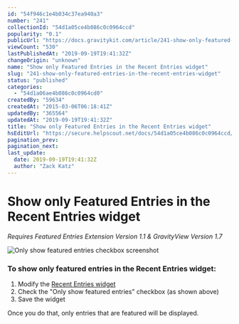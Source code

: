 ```yaml
---
id: "54f946c1e4b034c37ea940a3"
number: "241"
collectionId: "54d1a05ce4b086c0c0964ccd"
popularity: "0.1"
publicUrl: "https://docs.gravitykit.com/article/241-show-only-featured-entries-in-the-recent-entries-widget"
viewCount: "530"
lastPublishedAt: "2019-09-19T19:41:32Z"
changeOrigin: "unknown"
name: "Show only Featured Entries in the Recent Entries widget"
slug: "241-show-only-featured-entries-in-the-recent-entries-widget"
status: "published"
categories: 
  - "54d1a06ae4b086c0c0964cd0"
createdBy: "59634"
createdAt: "2015-03-06T06:18:41Z"
updatedBy: "365564"
updatedAt: "2019-09-19T19:41:32Z"
title: "Show only Featured Entries in the Recent Entries widget"
hsEditUrl: "https://secure.helpscout.net/docs/54d1a05ce4b086c0c0964ccd/article/54f946c1e4b034c37ea940a3"
pagination_prev: 
pagination_next: 
last_update:
  date: 2019-09-19T19:41:32Z
  author: "Zack Katz"
---
```


# Show only Featured Entries in the Recent Entries widget

*Requires Featured Entries Extension Version 1.1 &amp; GravityView Version 1.7*

![Only show featured entries checkbox screenshot](https://s3.amazonaws.com/helpscout.net/docs/assets/54c58489e4b051242988532c/images/54f949e5e4b034c37ea940ac/file-DHxKMO5sTE.png)

### To show only featured entries in the Recent Entries widget:

1. Modify the [Recent Entries widget](http://docs.gravityview.co/article/223-the-recent-entries-widget)
2. Check the "Only show featured entries" checkbox (as shown above)
3. Save the widget

Once you do that, only entries that are featured will be displayed.

[](http://docs.gravityview.co/article/223-the-recent-entries-widget)
